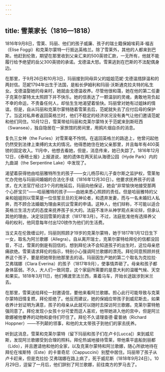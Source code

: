 ```yaml
---
---
---
```

title: 雪莱家长（1816—1818）
---




1816年9月8日，雪莱、玛丽、他们的孩子威廉、孩子的瑞士籍保姆埃莉泽·福吉（Elise Foggi）和克莱尔蒙特一行抵达英格兰。除了雪莱外，其他的人都来到巴斯。他赶到伦敦，期望在那里收到父亲汇来的500英镑汇款，一无所有，他就不能履行给予绝望的岳父300英镑的承诺。戈德温大怒。雪莱逃到在巴斯的不法配偶身边。

在那里，于9月26日和10月3日，玛丽接到同母异父的姐姐范妮·戈德温措辞温和的两封信。范妮1794年出生于法国，是船长伊姆利和玛丽·沃斯通克拉夫特的私生女。戈德温娶她的母亲时，她就由戈德温收养。尽管他很和蔼，她在他的第二任妻子克莱尔蒙特太太照顾下并不快乐。她的信表达了一颗温驯的灵魂，勇敢地背负起不幸的命运，不责备任何人，却怯生生地渴望着愉快。玛丽曾对她有过姐妹的情谊。但是，自从玛丽和克莱尔蒙特随着雪莱去后，范妮就失去了应付后母的保护了。当这对私奔者返回英格兰时，他们不稳定的经济状况没有勇气让他们邀请范妮和他们同住。10月12日，雪莱带给玛丽和克莱尔蒙特关于范妮来到斯旺西（Swansea），独自隐居在一家旅馆的房间里，用鸦片烟自杀的消息。

复仇三女神（the Furies）对雪莱毫不怜悯。在返回英格兰的路途上，他曾问起他仍然受到法律上束缚的太太的情况。他得悉她住在她父亲那里，并且每年有400英镑的固定收入。11月中，他想去看她，但是，消息传来，她已失踪了。1816年12月12日，《泰晤士报》上报道说，她的遗体在两天前从海德公园（Hyde Park）内的九曲湖（the Serpentine Lake）中发现了。

渴望着获得他由哈丽雅特所生的孩子——女儿杨莎和儿子查尔斯之监护权，雪莱匆忙办完他与玛丽间婚姻的合法化手续（1816年12月30日）。他要求抚养孩子的请求，在大法官厅经过3个月的拖延后，玛丽向他保证，她会“非常愉快地接受那两个心肝宝贝”——哈丽雅特的孩子——由她来悉心照顾的责任。但是哈丽雅特的父亲和姐姐则以雪莱是一位信誓旦旦的无神论者，和遗弃发妻，而与一名未婚妇人私奔，而不顾合法婚姻为理由来抗议雪莱的申请。这种人，他们辩称，不可能以适合英格兰生活方式的态度来抚养孩子长大的。法庭不准许从神学观点来论辩，但承认其他的理由，决定驳回雪莱的请求（1817年3月）。不过，法庭批准他有选择养父母的权利，他同意每年付出120镑作为他们的生活费。

当丈夫在伦敦缠讼时，玛丽则照顾才19岁的克莱尔蒙特，她于1817年1月12日生下一女，取名为阿兰歌娜（Allegra）。自从离开瑞士，克莱尔蒙特给拜伦的信都没回音，不过，雪莱的倒是有回信的。想到拜伦决不会知道孩子的出生时，这位母亲悲痛欲绝。雪莱请求拜伦的指示，特别小心强调阿兰歌娜的漂亮。拜伦同意照顾并抚养这个孩子，要是把她带到他那里去的话。玛丽因生产她的第二个取名为克拉拉·艾弗瑞娜（Clara Everina）的孩子（1817年9月），使事情弄砸了。母亲和孩子都身体孱弱。不久，大人们一致同意，这个家庭所需要的是意大利的温暖气候、天空和果实。1818年3月11日，他们横渡至法兰西，乘着马车，开始长途跋涉到米兰去。

在那里，雪莱送给拜伦一封邀请信，要他来看阿兰歌娜。担心此行可能导致与克莱尔蒙特旧情复燃，拜伦拒绝了。他反而建议，她的保姆应带孩子到威尼斯去，如果收养计划证明为满意，孩子的母亲从此就可以随时去探访阿兰歌娜。克莱尔蒙特勉强同意了。拜伦发现小女孩十分可爱而逗人喜欢，他带她进入他的宫中，但是阿兰歌娜被他豢养的动物和妾侍们吓住了。拜伦不久请理查德·霍普纳（Richard Hoppner）——不列颠的领事，和他的太太带孩子到他们的家去抚养。

听到这消息，雪莱和克莱尔蒙特（留下玛丽和孩子们在卢卡[Lucca]）来到威尼斯，发现阿兰歌娜受到合理的照料。拜伦热诚地接待雪莱，带他乘平底船到丽都（Lido），并且邀请他和他的全家，以及克莱尔蒙特和阿兰歌娜，随心所欲地待在拜伦在埃斯特（Este）的卡普奇尼（Cappuccini）别墅中居住。玛丽带了孩子从卢卡赶来，但是克拉拉·艾弗瑞娜在路上病了，死于威尼斯（1818年9月24日）。10月29日，逗留了一月后，他们辞别了阿兰歌娜，前往南方的罗马去了。